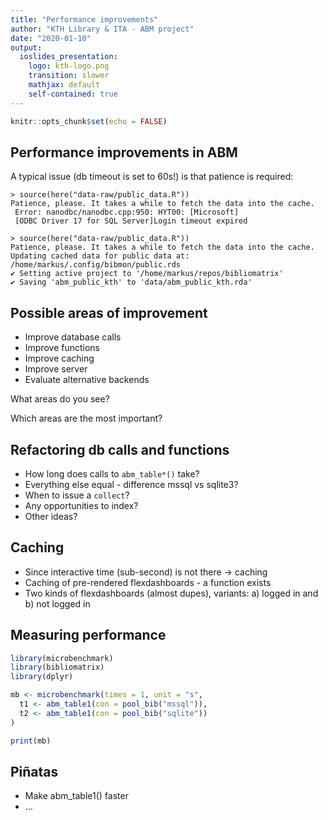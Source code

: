 ```yaml
---
title: "Performance improvements"
author: "KTH Library & ITA - ABM project"
date: "2020-01-10"
output:
  ioslides_presentation: 
    logo: kth-logo.png
    transition: slower
    mathjax: default
    self-contained: true
---
```



```r
knitr::opts_chunk$set(echo = FALSE)
```

## Performance improvements in ABM

A typical issue (db timeout is set to 60s!) is that patience is required:

    > source(here("data-raw/public_data.R"))
    Patience, please. It takes a while to fetch the data into the cache.
     Error: nanodbc/nanodbc.cpp:950: HYT00: [Microsoft]
     [ODBC Driver 17 for SQL Server]Login timeout expired
     
    > source(here("data-raw/public_data.R"))
    Patience, please. It takes a while to fetch the data into the cache.
    Updating cached data for public data at: /home/markus/.config/bibmon/public.rds
    ✔ Setting active project to '/home/markus/repos/bibliomatrix'
    ✔ Saving 'abm_public_kth' to 'data/abm_public_kth.rda'

## Possible areas of improvement

- Improve database calls
- Improve functions
- Improve caching
- Improve server
- Evaluate alternative backends

What areas do you see? 

Which areas are the most important?

## Refactoring db calls and functions

- How long does calls to `abm_table*()` take?
- Everything else equal - difference mssql vs sqlite3?
- When to issue a `collect`?
- Any opportunities to index?
- Other ideas?

## Caching

- Since interactive time (sub-second) is not there -> caching
- Caching of pre-rendered flexdashboards - a function exists
- Two kinds of flexdashboards (almost dupes), variants: a) logged in and b) not logged in

## Measuring performance{.smaller}

```r
library(microbenchmark)
library(bibliomatrix)
library(dplyr)

mb <- microbenchmark(times = 1, unit = "s",
  t1 <- abm_table1(con = pool_bib("mssql")),
  t2 <- abm_table1(con = pool_bib("sqlite"))
)

print(mb)

```


## Piñatas

- Make abm_table1() faster
- ...